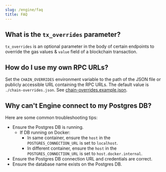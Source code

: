 ```yaml
---
slug: /engine/faq
title: FAQ
---
```


## What is the `tx_overrides` parameter?

`tx_overrides` is an optional parameter in the body of certain endpoints to override the gas values & `value` field of a blockchain transaction.

## How do I use my own RPC URLs?

Set the `CHAIN_OVERRIDES` environment variable to the path of the JSON file or publicly accessible URL containing the RPC URLs. The default value is `./chain-overrides.json`. See <a href="https://github.com/thirdweb-dev/engine/blob/main/chain-overrides.example.json" target="_blank">chain-overrides.example.json</a>.

## Why can't Engine connect to my Postgres DB?

Here are some common troubleshooting tips:

- Ensure the Postgres DB is running.
  - If DB running on Docker:
    - In same container, ensure the `host` in the `POSTGRES_CONNECTION_URL` is set to `localhost`.
    - In different container, ensure the `host` in the `POSTGRES_CONNECTION_URL` is set to `host.docker.internal`.
- Ensure the Postgres DB connection URL and credentials are correct.
- Ensure the database name exists on the Postgres DB.